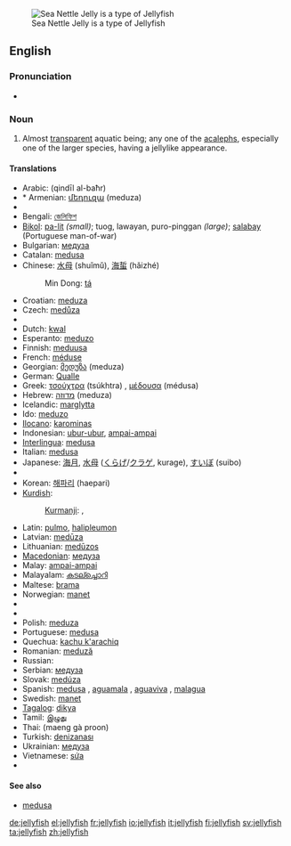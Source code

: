 [[Image:Sea Nettle Jelly 1.jpg|thumb|right|Sea Nettle Jelly is a type of Jellyfish]]
==English==
{{wikipedia}}

===Pronunciation===
* {{audio|en-us-jellyfish.ogg|Audio (US)}}

===Noun===
{{en-noun|''collectively'' '''[[jellyfish]]''' ''or, when referring to two or more kinds'' '''[[jellyfishes]]'''}}

# {{zoology}} Almost [[transparent]] aquatic being; any one of the [[acaleph]]s, especially one of the larger species, having a jellylike appearance.

====Translations====
{{trans-top|aquatic being}}
* Arabic: {{Arab|[[قنديل البحر]]}} (qindīl al-baħr) {{m}}
* * Armenian: [[մեդուզա]] (meduza)
* {{trreq|Basque}}
* Bengali: [[জেলিফিশ]]
* [[Bikol]]: [[pa-lit]] ''(small)''; tuog, lawayan, puro-pinggan ''(large)''; [[salabay]] (Portuguese man-of-war)
* Bulgarian: [[медуза]] {{f}}
* Catalan: [[medusa]] {{f}}
* Chinese: [[水母]] (shuǐmǔ), [[海蜇]] (hǎizhé)
*: Min Dong: [[tá]]
* Croatian: [[meduza]] {{f}}
* Czech: [[medůza]] {{f}}
* {{trreq|Danish}}
* Dutch: [[kwal]] {{f}}
* Esperanto: [[meduzo]]
* Finnish: [[meduusa]]
* French: [[méduse]] {{f}}
* Georgian: [[მედუზა]] (meduza)
* German: [[Qualle]] {{f}}
* Greek: [[τσούχτρα]] (tsúkhtra) {{f}}, [[μέδουσα]] (médusa) {{f}}
* Hebrew: [[מדוזה]] (meduza) {{f}}
* Icelandic: [[marglytta]]
* Ido: [[meduzo]]
* [[Ilocano]]: [[karominas]]
* Indonesian: [[ubur-ubur]], [[ampai-ampai]]
* [[Interlingua]]: [[medusa]]
* Italian: [[medusa]] {{f}}
* Japanese: [[海月]], [[水母]] ([[くらげ]]/[[クラゲ]], kurage), [[すいぼ]] (suibo)
* {{trreq|Khmer}}
* Korean: [[해파리]] (haepari)
* [[Kurdish]]:
*:[[Kurmanji]]: {{trad|ku|pişemasî}}, {{trad|ku|medûsa}}
{{trans-mid}}
* Latin: [[pulmo]], [[halipleumon]]
* Latvian: [[medūza]]
* Lithuanian: [[medūzos]]
* [[Macedonian]]: [[медуза]]
* Malay: [[ampai-ampai]]
* Malayalam: [[കടല്ച്ചൊറി]]
* Maltese: [[brama]] {{f}}
* Norwegian: [[manet]]
* {{trreq|Old English}}
* {{trreq|Persian}}
* Polish: [[meduza]] {{f}}
* Portuguese: [[medusa]] {{f}}
* Quechua: [[kachu k'arachiq]]
* Romanian: [[meduză]] {{f}}
* Russian: {{t|ru|медуза|tr=medúza|f}}
* Serbian: [[медуза]]
* Slovak: [[medúza]]
* Spanish: [[medusa]] {{f}}, [[aguamala]] {{m}} {{italbrac|Colombia|Costa Rica|Cuba|Ecuador|Mexico|Nicaragua|Panama|Southern Spain|Venezuela}}, [[aguaviva]] {{m}} {{italbrac|Argentina|Southern Spain and Canary Islands|Uruguay}}, [[malagua]] {{f}} {{italbrac|Peru}}
* Swedish: [[manet]] {{c}}
* [[Tagalog]]: [[dikya]]
* Tamil: [[இழுது]] {{IPAchar|(iẓutu)}}
* Thai: {{Thai|[[แมงกะพรุน]]}} (maeng gà proon)
* Turkish: [[denizanası]]
* Ukrainian: [[медуза]] {{f}}
* Vietnamese: [[sứa]]
* {{trreq|Welsh}}
{{trans-bottom}}

====See also====
* [[medusa]]

[[de:jellyfish]]
[[el:jellyfish]]
[[fr:jellyfish]]
[[io:jellyfish]]
[[it:jellyfish]]
[[fi:jellyfish]]
[[sv:jellyfish]]
[[ta:jellyfish]]
[[zh:jellyfish]]